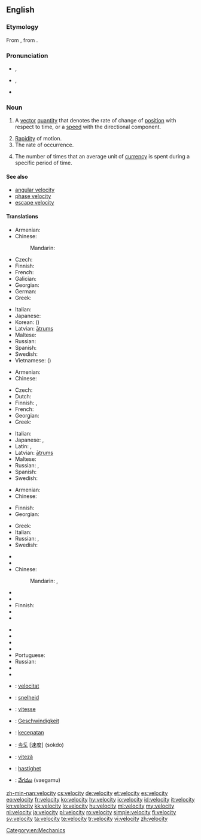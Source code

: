 {{wikipedia|dab=velocity (disambiguation)|velocity}}
==English==

===Etymology===
From {{etyl|la}} {{term|velocitas|vēlōcitās|speed|lang=la}}, from {{term|velox|vēlōx|fast|lang=la}}.

===Pronunciation===
* {{a|RP}} {{IPA|/vəˈlɒsəti/}}, {{X-SAMPA|/v@"lQs@ti/}}
* {{a|GenAm}} {{IPA|/vəˈlɑsəti/}}, {{X-SAMPA|/v@"lAs@ti/}}
* {{audio|en-us-velocity.ogg|Audio (US)}}

===Noun===
{{wikipedia}}
{{en-noun|velocities|-}}

# {{physics}} A [[vector]] [[quantity]] that denotes the rate of change of [[position]] with respect to time, or a [[speed]] with the directional component.
# [[rapidity|Rapidity]] of motion.
# The rate of occurrence.
# {{economics}} The number of times that an average unit of [[currency]] is spent during a specific period of time.

====See also====
* [[angular velocity]]
* [[phase velocity]]
* [[escape velocity]]

====Translations====
{{trans-top|vector quantity}}
* Armenian: {{t-|hy|արագություն|tr=aragut’yun}}
* Chinese:
*: Mandarin: {{t|zh|速度|tr=sùdù|sc=Hani}}
* Czech: {{t+|cs|rychlost|f}}
* Finnish: {{t+|fi|nopeus}}
* French: {{t+|fr|vitesse|f}}
* Galician: {{t+|gl|velocidade|f|xs=Galician}}
* Georgian: {{t-|ka|სიჩქარე|sc=Geor}}
* German: {{t|de|Geschwindigkeit|f}}
* Greek: {{t+|el|ταχύτητα|f|tr=tachýtita|sc=Grek}}
{{trans-mid}}
* Italian: {{t+|it|velocità|f}}
* Japanese: {{t+|ja|速度|tr=[[そくど]], sokudo}}
* Korean: {{t|ko|속도|tr=sokdo|sc=Kore}} ({{t|ko|速度|sc=Kore}})
* Latvian: [[ātrums]] {{m}}
* Maltese: {{t-|mt|veloċità|f|xs=Maltese}}
* Russian: {{t+|ru|скорость|f|tr=skórostʹ}}
* Spanish: {{t+|es|velocidad|f}}
* Swedish: {{t+|sv|hastighet|c}}
* Vietnamese: {{t|vi|tốc độ}} ({{t|vi|速度}})
{{trans-bottom}}

{{trans-top|rapidity of motion}}
* Armenian: {{t-|hy|արագություն|tr=aragut’yun}}
* Chinese:
*: {{trreq|Mandarin}}
* Czech: {{t+|cs|rychlost|f}}
* Dutch: {{t+|nl|snelheid}}
* Finnish: {{t+|fi|vauhti}}, {{t+|fi|nopeus}}
* French: {{t+|fr|vitesse|f}}
* Georgian: {{t-|ka|სისწრაფე|sc=Geor}}
* Greek: {{t+|el|ταχύτητα|f|tr=tachýtita|sc=Grek}}
{{trans-mid}}
* Italian: {{t+|it|velocità|f}}
* Japanese: {{t-|ja|速さ|tr=[[はやさ]], hayasa}}, {{t+|ja|速度|tr=[[そくど]], sokudo}}
* Latin: {{t-|la|celeritas|f|alt=celeritās}}, {{t-|la|velocitas|f|alt=vēlōcitās}}
* Latvian: [[ātrums]] {{m}}
* Maltese: {{t-|mt|veloċità|f|xs=Maltese}}
* Russian: {{t+|ru|скорость|f|tr=skórostʹ}}, {{t+|ru|быстрота|f|tr=bystrotá}}
* Spanish: {{t+|es|velocidad|f}}
* Swedish: {{t+|sv|fart|c}}
{{trans-bottom}}

{{trans-top|the rate of occurrence}}
* Armenian: {{t-|hy|հաճախություն|tr=hač̣axut’yun}}
* Chinese:
*: {{trreq|Mandarin}}
* Finnish: {{t+|fi|vauhti}}
* Georgian: {{t-|ka|სიჩქარე|sc=Geor}}
{{trans-mid}}
* Greek: {{t+|el|ταχύτητα|f|tr=tachýtita|sc=Grek}}
* Italian: {{t+|it|velocità|f}}
* Russian: {{t+|ru|скорость|f|tr=skórostʹ}}, {{t+|ru|быстрота|f|tr=bystrotá}}
* Swedish: {{t+|sv|hastighet|c}}
{{trans-bottom}}

{{trans-top|economics}}
* {{trreq|ar}}
* {{trreq|hy}}
* Chinese:
*: Mandarin: {{t|zh|周轉率|sc=Hani}}, {{t|zh|周转率|tr=zhōuzhuǎnlǜ|sc=Hani}}
* {{trreq|cs}}
* {{trreq|nl}}
* Finnish: {{t-|fi|kiertonopeus}}
* {{trreq|fr}}
* {{trreq|de}}
{{trans-mid}}
* {{trreq|hi}}
* {{trreq|it}}
* {{trreq|ja}}
* {{trreq|ko}}
* Portuguese: {{t|pt|velocidade da moeda|f}}
* Russian: {{t+|ru|скорость|f|tr=skórostʹ|sc=Cyrl}} {{qualifier|обращения денег}}
* {{trreq|es}}
* {{trreq|vi}}
{{trans-bottom}}

{{checktrans-top}}
* {{ttbc|ca}}: [[velocitat]] {{f}}
* {{ttbc|nl}}: [[snelheid]] {{f}}
* {{ttbc|fr}}: [[vitesse]] {{f}}
* {{ttbc|de}}: [[Geschwindigkeit]] {{f}}
* {{ttbc|id}}: [[cepat|kecepatan]]
* {{ttbc|ko}}: [[속도]] [速度] (sokdo)
{{trans-mid}}
* {{ttbc|ro}}: [[viteză]] {{f}}
* {{ttbc|sv}}: [[hastighet]] {{c}}
* {{ttbc|te}}: [[వేగము]] (vaegamu)
{{trans-bottom}}

[[Category:en:Mechanics]]

[[zh-min-nan:velocity]]
[[cs:velocity]]
[[de:velocity]]
[[et:velocity]]
[[es:velocity]]
[[eo:velocity]]
[[fr:velocity]]
[[ko:velocity]]
[[hy:velocity]]
[[io:velocity]]
[[id:velocity]]
[[it:velocity]]
[[kn:velocity]]
[[kk:velocity]]
[[lo:velocity]]
[[hu:velocity]]
[[ml:velocity]]
[[my:velocity]]
[[nl:velocity]]
[[ja:velocity]]
[[pl:velocity]]
[[ro:velocity]]
[[simple:velocity]]
[[fi:velocity]]
[[sv:velocity]]
[[ta:velocity]]
[[te:velocity]]
[[tr:velocity]]
[[vi:velocity]]
[[zh:velocity]]